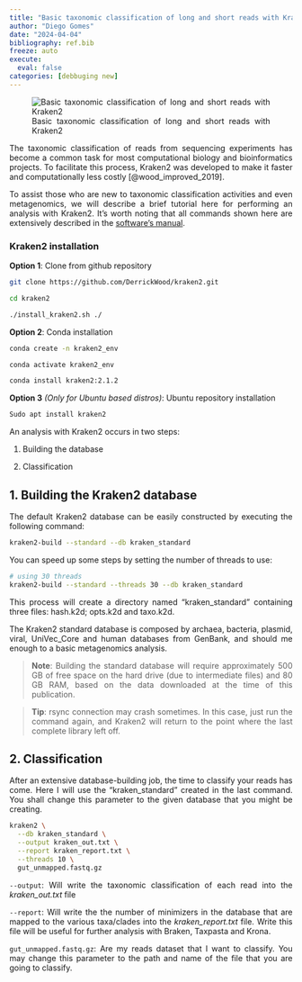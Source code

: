 ```yaml
---
title: "Basic taxonomic classification of long and short reads with Kraken2"
author: "Diego Gomes"
date: "2024-04-04"
bibliography: ref.bib
freeze: auto
execute:
  eval: false
categories: [debbuging new]
---
```


```{=html}
<style>
body {
text-align: justify}
</style>
```
![Basic taxonomic classification of long and short reads with Kraken2](Fig.png)

The taxonomic classification of reads from sequencing experiments has become a common task for most computational biology and bioinformatics projects. To facilitate this process, Kraken2 was developed to make it faster and computationally less costly [@wood_improved_2019].

To assist those who are new to taxonomic classification activities and even metagenomics, we will describe a brief tutorial here for performing an analysis with Kraken2. It's worth noting that all commands shown here are extensively described in the [software's manual](https://github.com/DerrickWood/kraken2/blob/master/docs/MANUAL.markdown).

### Kraken2 installation

**Option 1**: Clone from github repository

```bash
git clone https://github.com/DerrickWood/kraken2.git

cd kraken2

./install_kraken2.sh ./
```

**Option 2**: Conda installation

```bash
conda create -n kraken2_env

conda activate kraken2_env

conda install kraken2:2.1.2
```

**Option 3** *(Only for Ubuntu based distros)*: Ubuntu repository installation

```bash
Sudo apt install kraken2
```

An analysis with Kraken2 occurs in two steps:

1.  Building the database

2.  Classification

## 1. Building the Kraken2 database

The default Kraken2 database can be easily constructed by executing the following command:

```bash
kraken2-build --standard --db kraken_standard
```

You can speed up some steps by setting the number of threads to use:

```bash
# using 30 threads
kraken2-build --standard --threads 30 --db kraken_standard
```

This process will create a directory named "kraken_standard" containing three files: hash.k2d; opts.k2d and taxo.k2d.

The Kraken2 standard database is composed by archaea, bacteria, plasmid, viral, UniVec_Core and human databases from GenBank, and should me enough to a basic metagenomics analysis.

> **Note**: Building the standard database will require approximately 500 GB of free space on the hard drive (due to intermediate files) and 80 GB RAM, based on the data downloaded at the time of this publication.

> **Tip**: rsync connection may crash sometimes. In this case, just run the command again, and Kraken2 will return to the point where the last complete library left off.

## 2. Classification

After an extensive database-building job, the time to classify your reads has come. Here I will use the "kraken_standard" created in the last command. You shall change this parameter to the given database that you might be creating.

```bash
kraken2 \
  --db kraken_standard \
  --output kraken_out.txt \
  --report kraken_report.txt \
  --threads 10 \
  gut_unmapped.fastq.gz
```

`--output`: Will write the taxonomic classification of each read into the *kraken_out.txt* file

`--report`: Will write the the number of minimizers in the database that are mapped to the various taxa/clades into the *kraken_report.txt* file. Write this file will be useful for further analysis with Braken, Taxpasta and Krona.

`gut_unmapped.fastq.gz`: Are my reads dataset that I want to classify. You may change this parameter to the path and name of the file that you are going to classify.
